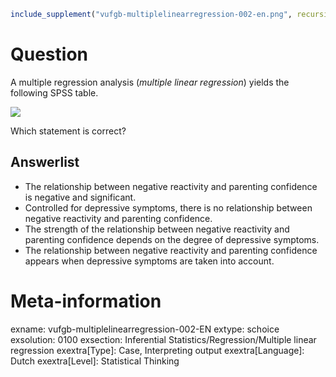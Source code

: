 ```r
include_supplement("vufgb-multiplelinearregression-002-en.png", recursive = TRUE)
```

Question
========
A multiple regression analysis (*multiple linear regression*) yields the following SPSS table. 

![](vufgb-multiplelinearregression-002-en.png)

Which statement is correct?

Answerlist
----------
* The relationship between negative reactivity and parenting confidence is negative and significant.
* Controlled for depressive symptoms, there is no relationship between negative reactivity and parenting confidence.
* The strength of the relationship between negative reactivity and parenting confidence depends on the degree of depressive symptoms.
* The relationship between negative reactivity and parenting confidence appears when depressive symptoms are taken into account.

Meta-information
================
exname: vufgb-multiplelinearregression-002-EN
extype: schoice
exsolution: 0100
exsection: Inferential Statistics/Regression/Multiple linear regression
exextra[Type]: Case, Interpreting output
exextra[Language]: Dutch
exextra[Level]: Statistical Thinking
